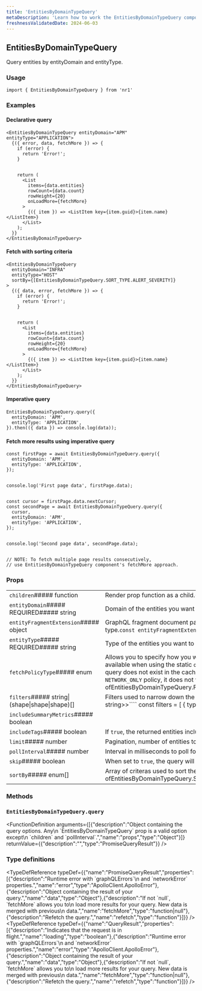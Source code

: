```yaml
---
title: 'EntitiesByDomainTypeQuery'
metaDescription: 'Learn how to work the EntitiesByDomainTypeQuery component'
freshnessValidatedDate: 2024-06-03
---
```

## EntitiesByDomainTypeQuery

Query entities by entityDomain and entityType.

### Usage

```
import { EntitiesByDomainTypeQuery } from 'nr1'
```



### Examples

#### Declarative query

```
<EntitiesByDomainTypeQuery entityDomain="APM" entityType="APPLICATION">
  {({ error, data, fetchMore }) => {
    if (error) {
      return 'Error!';
    }


    return (
      <List
        items={data.entities}
        rowCount={data.count}
        rowHeight={20}
        onLoadMore={fetchMore}
      >
        {({ item }) => <ListItem key={item.guid}>{item.name}</ListItem>}
      </List>
    );
  }}
</EntitiesByDomainTypeQuery>
```



#### Fetch with sorting criteria

```
<EntitiesByDomainTypeQuery
  entityDomain="INFRA"
  entityType="HOST"
  sortBy={[EntitiesByDomainTypeQuery.SORT_TYPE.ALERT_SEVERITY]}
>
  {({ data, error, fetchMore }) => {
    if (error) {
      return 'Error!';
    }


    return (
      <List
        items={data.entities}
        rowCount={data.count}
        rowHeight={20}
        onLoadMore={fetchMore}
      >
        {({ item }) => <ListItem key={item.guid}>{item.name}</ListItem>}
      </List>
    );
  }}
</EntitiesByDomainTypeQuery>
```



#### Imperative query

```
EntitiesByDomainTypeQuery.query({
  entityDomain: 'APM',
  entityType: 'APPLICATION',
}).then(({ data }) => console.log(data));
```



#### Fetch more results using imperative query

```
const firstPage = await EntitiesByDomainTypeQuery.query({
  entityDomain: 'APM',
  entityType: 'APPLICATION',
});


console.log('First page data', firstPage.data);


const cursor = firstPage.data.nextCursor;
const secondPage = await EntitiesByDomainTypeQuery.query({
  cursor,
  entityDomain: 'APM',
  entityType: 'APPLICATION',
});


console.log('Second page data', secondPage.data);


// NOTE: To fetch multiple page results consecutively,
// use EntitiesByDomainTypeQuery component's fetchMore approach.
```



### Props

|                                                 |                                                                                                                                                                                                                                                                                                                                                                                                                                                                                                                                                                                                                                                                                                                                                                                                                                                                                                                                                                                                                                                                                                                                                                                                                                                                                                                                                                                                                                                                                                                                             |
| ----------------------------------------------- | ------------------------------------------------------------------------------------------------------------------------------------------------------------------------------------------------------------------------------------------------------------------------------------------------------------------------------------------------------------------------------------------------------------------------------------------------------------------------------------------------------------------------------------------------------------------------------------------------------------------------------------------------------------------------------------------------------------------------------------------------------------------------------------------------------------------------------------------------------------------------------------------------------------------------------------------------------------------------------------------------------------------------------------------------------------------------------------------------------------------------------------------------------------------------------------------------------------------------------------------------------------------------------------------------------------------------------------------------------------------------------------------------------------------------------------------------------------------------------------------------------------------------------------------- |
| `children`##### function                        | Render prop function as a child.&lt;FunctionDefinition returnValue=&#x7B;\[&#x7B;"type":"React.ReactNode","description":""}]} arguments=&#x7B;\[&#x7B;"name":"queryResult","type":"QueryResult","description":"Results of the query."}]} />                                                                                                                                                                                                                                                                                                                                                                                                                                                                                                                                                                                                                                                                                                                                                                                                                                                                                                                                                                                                                                                                                                                                                                                                                                                                                                 |
| `entityDomain`##### REQUIRED##### string        | Domain of the entities you want to query.                                                                                                                                                                                                                                                                                                                                                                                                                                                                                                                                                                                                                                                                                                                                                                                                                                                                                                                                                                                                                                                                                                                                                                                                                                                                                                                                                                                                                                                                                                   |
| `entityFragmentExtension`##### object           | GraphQL fragment document parsed into an AST by `graphql-tag`.The Query components return the most commonly used fields available on an entity. You can use this prop when you want to request additional fields for the entities returned by your query.The fragment should be named `EntityFragmentExtension` and apply to the `EntityOutline` type.``` const entityFragmentExtension = ngql`   fragment EntityFragmentExtension on EntityOutline {     indexedAt     guid   } `; ```                                                                                                                                                                                                                                                                                                                                                                                                                                                                                                                                                                                                                                                                                                                                                                                                                                                                                                                                                                                                                                          |
| `entityType`##### REQUIRED##### string          | Type of the entities you want to query.                                                                                                                                                                                                                                                                                                                                                                                                                                                                                                                                                                                                                                                                                                                                                                                                                                                                                                                                                                                                                                                                                                                                                                                                                                                                                                                                                                                                                                                                                                     |
| `fetchPolicyType`##### enum                     | Allows you to specify how you want your query to interact with the cached data.* `CACHE_AND_NETWORK`: The query returns your initial data from the cache if available. However, regardless of whether or not the full data is in your cache, the query always makes a request using your network interface and returns the updated data. This option is not available when using the static `query()` method of the component. * `CACHE_FIRST`: The query makes a request using your network interface **only** if the data for your query is not already in the cache. * `CACHE_ONLY`: The query **never** makes a request using your network interface. Instead it returns the data available in the cache. If the data for your query does not exist in the cache, then an error is thrown. * `NETWORK_ONLY`: The query **never** returns your initial data from the cache. Instead it **always** makes a request using your network interface. * `NO_CACHE`: The query **never** returns your initial data from the cache. Instead it **always** makes a request using your network interface. Unlike the `NETWORK_ONLY` policy, it does not write any data to the cache after the query completes.##### REPLACE WITH CUSTOM COMPONENT&lt;One ofEntitiesByDomainTypeQuery.FETCH_POLICY_TYPE.CACHE_AND_NETWORKEntitiesByDomainTypeQuery.FETCH_POLICY_TYPE.CACHE_FIRSTEntitiesByDomainTypeQuery.FETCH_POLICY_TYPE.CACHE_ONLYEntitiesByDomainTypeQuery.FETCH_POLICY_TYPE.NETWORK_ONLYEntitiesByDomainTypeQuery.FETCH_POLICY_TYPE.NO_CACHE> |
| `filters`##### string\|(shape\|shape\|shape)\[] | Filters used to narrow down the entities.This is an array of filters, and there are 3 possible filters:* SearchQueryFilter: `Object<type: string = "searchQuery", value: string>` * EntityTypeFilter: `Object<type: string = "entityType", Object<domain: string, type: string>>` * TagFilter: `Object<type: string = "tag", Object<key: string, value: string>>```` const filters = [   {     type: 'searchQuery',     value: 'foo',   },   {     type: 'entityType',     value: { domain: 'APM', type: 'APPLICATION' },   },   {     type: 'tag',     value: { key: 'environment', value: 'production' },   },   {     type: 'tag',     value: { key: 'team', value: 'bar' },   }, ]; ```                                                                                                                                                                                                                                                                                                                                                                                                                                                                                                                                                                                                                                                                                                                                                                                                                                      |
| `includeSummaryMetrics`##### boolean            |                                                                                                                                                                                                                                                                                                                                                                                                                                                                                                                                                                                                                                                                                                                                                                                                                                                                                                                                                                                                                                                                                                                                                                                                                                                                                                                                                                                                                                                                                                                                             |
| `includeTags`##### boolean                      | If `true`, the returned entities include their tags.                                                                                                                                                                                                                                                                                                                                                                                                                                                                                                                                                                                                                                                                                                                                                                                                                                                                                                                                                                                                                                                                                                                                                                                                                                                                                                                                                                                                                                                                                        |
| `limit`##### number                             | Pagination, number of entities to fetch for on each page.                                                                                                                                                                                                                                                                                                                                                                                                                                                                                                                                                                                                                                                                                                                                                                                                                                                                                                                                                                                                                                                                                                                                                                                                                                                                                                                                                                                                                                                                                   |
| `pollInterval`##### number                      | Interval in milliseconds to poll for new data. Set to zero to avoid any kind of regular polling.                                                                                                                                                                                                                                                                                                                                                                                                                                                                                                                                                                                                                                                                                                                                                                                                                                                                                                                                                                                                                                                                                                                                                                                                                                                                                                                                                                                                                                            |
| `skip`##### boolean                             | When set to `true`, the query will be skipped entirely from rendering.                                                                                                                                                                                                                                                                                                                                                                                                                                                                                                                                                                                                                                                                                                                                                                                                                                                                                                                                                                                                                                                                                                                                                                                                                                                                                                                                                                                                                                                                      |
| `sortBy`##### enum\[]                           | Array of criteras used to sort the entity search results.##### REPLACE WITH CUSTOM COMPONENT&lt;Array of##### REPLACE WITH CUSTOM COMPONENT&lt;One ofEntitiesByDomainTypeQuery.SORT_TYPE.ALERT_SEVERITYEntitiesByDomainTypeQuery.SORT_TYPE.DOMAINEntitiesByDomainTypeQuery.SORT_TYPE.MOST_RELEVANTEntitiesByDomainTypeQuery.SORT_TYPE.NAMEEntitiesByDomainTypeQuery.SORT_TYPE.REPORTINGEntitiesByDomainTypeQuery.SORT_TYPE.TYPE>>                                                                                                                                                                                                                                                                                                                                                                                                                                                                                                                                                                                                                                                                                                                                                                                                                                                                                                                                                                                                                                                                                                           |

### Methods

### `EntitiesByDomainTypeQuery.query`

&lt;FunctionDefinition arguments=&#x7B;\[&#x7B;"description":"Object containing the query options. Any\\n \`EntitiesByDomainTypeQuery\` prop is a valid option except\\n \`children\` and \`pollInterval\`.","name":"props","type":"Object"}]} returnValue=&#x7B;&#x7B;"description":"","type":"PromiseQueryResult"}} />

### Type definitions

&lt;TypeDefReference typeDef=&#x7B;&#x7B;"name":"PromiseQueryResult","properties":\[&#x7B;"description":"Runtime error with \`graphQLErrors\`\\n and \`networkError\` properties.","name":"error","type":"ApolloClient.ApolloError"},&#x7B;"description":"Object containing the result of your query.","name":"data","type":"Object"},&#x7B;"description":"If not \`null\`, \`fetchMore\` allows you to\\n load more results for your query. New data is merged with previous\\n data.","name":"fetchMore","type":"function|null"},&#x7B;"description":"Refetch the query.","name":"refetch","type":"function"}]}} />&lt;TypeDefReference typeDef=&#x7B;&#x7B;"name":"QueryResult","properties":\[&#x7B;"description":"Indicates that the request is in flight.","name":"loading","type":"boolean"},&#x7B;"description":"Runtime error with \`graphQLErrors\`\\n and \`networkError\` properties.","name":"error","type":"ApolloClient.ApolloError"},&#x7B;"description":"Object containing the result of your query.","name":"data","type":"Object"},&#x7B;"description":"If not \`null\`, \`fetchMore\` allows you to\\n load more results for your query. New data is merged with previous\\n data.","name":"fetchMore","type":"function|null"},&#x7B;"description":"Refetch the query.","name":"refetch","type":"function"}]}} />